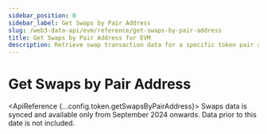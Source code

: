 ```yaml
---
sidebar_position: 0
sidebar_label: Get Swaps by Pair Address
slug: /web3-data-api/evm/reference/get-swaps-by-pair-address
title: Get Swaps by Pair Address for EVM
description: Retrieve swap transaction data for a specific token pair address on EVM chains.
---
```




# Get Swaps by Pair Address <MainnetBadge />

<SolanaApiBanner
  customTitle="Looking for swaps by pair address on Solana?"
  customText="Access swaps by pair address data using our powerful Solana API"
  customButtonText="Explore Solana API"
  customButtonLink="/web3-data-api/solana/reference/get-swaps-by-pair-address"
/>

<ApiReference {...config.token.getSwapsByPairAddress}>
  <Admonition type="info" title="Note">
      Swaps data is synced and available only from September 2024 onwards. Data
      prior to this date is not included.
  </Admonition>
</ApiReference>
